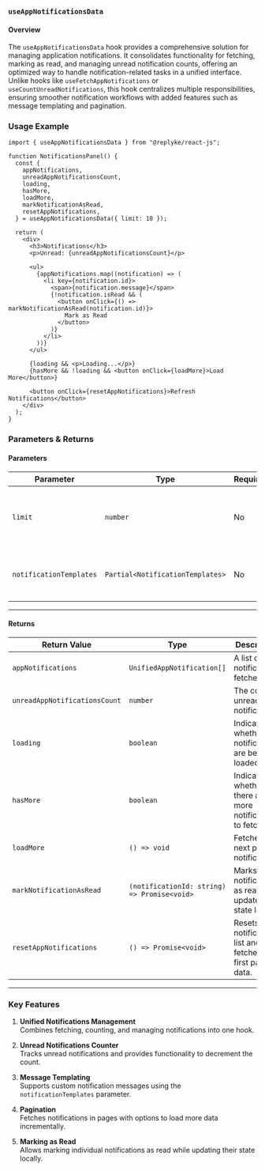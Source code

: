 ### `useAppNotificationsData`

#### Overview

The `useAppNotificationsData` hook provides a comprehensive solution for managing application notifications. It consolidates functionality for fetching, marking as read, and managing unread notification counts, offering an optimized way to handle notification-related tasks in a unified interface. Unlike hooks like `useFetchAppNotifications` or `useCountUnreadNotifications`, this hook centralizes multiple responsibilities, ensuring smoother notification workflows with added features such as message templating and pagination.

### Usage Example

```tsx
import { useAppNotificationsData } from "@replyke/react-js";

function NotificationsPanel() {
  const {
    appNotifications,
    unreadAppNotificationsCount,
    loading,
    hasMore,
    loadMore,
    markNotificationAsRead,
    resetAppNotifications,
  } = useAppNotificationsData({ limit: 10 });

  return (
    <div>
      <h3>Notifications</h3>
      <p>Unread: {unreadAppNotificationsCount}</p>

      <ul>
        {appNotifications.map((notification) => (
          <li key={notification.id}>
            <span>{notification.message}</span>
            {!notification.isRead && (
              <button onClick={() => markNotificationAsRead(notification.id)}>
                Mark as Read
              </button>
            )}
          </li>
        ))}
      </ul>

      {loading && <p>Loading...</p>}
      {hasMore && !loading && <button onClick={loadMore}>Load More</button>}

      <button onClick={resetAppNotifications}>Refresh Notifications</button>
    </div>
  );
}
```

### Parameters & Returns

#### Parameters

| Parameter               | Type                             | Required | Description                                                     |
| ----------------------- | -------------------------------- | -------- | --------------------------------------------------------------- |
| `limit`                 | `number`                         | No       | The number of notifications to fetch per page. Default is `10`. |
| `notificationTemplates` | `Partial<NotificationTemplates>` | No       | Templates to format or add custom messages to notifications.    |

---

#### Returns

| Return Value                  | Type                                        | Description                                                       |
| ----------------------------- | ------------------------------------------- | ----------------------------------------------------------------- |
| `appNotifications`            | `UnifiedAppNotification[]`                  | A list of notifications fetched.                                  |
| `unreadAppNotificationsCount` | `number`                                    | The count of unread notifications.                                |
| `loading`                     | `boolean`                                   | Indicates whether notifications are being loaded.                 |
| `hasMore`                     | `boolean`                                   | Indicates whether there are more notifications to fetch.          |
| `loadMore`                    | `() => void`                                | Fetches the next page of notifications.                           |
| `markNotificationAsRead`      | `(notificationId: string) => Promise<void>` | Marks a notification as read and updates its state locally.       |
| `resetAppNotifications`       | `() => Promise<void>`                       | Resets the notifications list and fetches the first page of data. |

---

### Key Features

1. **Unified Notifications Management**  
   Combines fetching, counting, and managing notifications into one hook.

2. **Unread Notifications Counter**  
   Tracks unread notifications and provides functionality to decrement the count.

3. **Message Templating**  
   Supports custom notification messages using the `notificationTemplates` parameter.

4. **Pagination**  
   Fetches notifications in pages with options to load more data incrementally.

5. **Marking as Read**  
   Allows marking individual notifications as read while updating their state locally.
